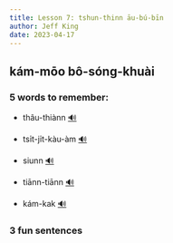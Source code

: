 ```yaml
---
title: Lesson 7: tshun-thinn āu-bú-bīn
author: Jeff King 
date: 2023-04-17
---
```


## kám-mōo bô-sóng-khuài

### 5 words to remember:

- thâu-thiànn [🔊](https://1763c5ee9859e0316ed6-db85b55a6a3fbe33f09b9245992383bd.ssl.cf1.rackcdn.com/12098.mp3)
- tsi̍t-ji̍t-kàu-àm [🔊](https://1763c5ee9859e0316ed6-db85b55a6a3fbe33f09b9245992383bd.ssl.cf1.rackcdn.com/00007.mp3)
- siunn [🔊](https://1763c5ee9859e0316ed6-db85b55a6a3fbe33f09b9245992383bd.ssl.cf1.rackcdn.com/11284.mp3)

- tiānn-tiānn [🔊](https://1763c5ee9859e0316ed6-db85b55a6a3fbe33f09b9245992383bd.ssl.cf1.rackcdn.com/03852.mp3)
- kám-kak [🔊](https://1763c5ee9859e0316ed6-db85b55a6a3fbe33f09b9245992383bd.ssl.cf1.rackcdn.com/09500.mp3)

### 3 fun sentences
